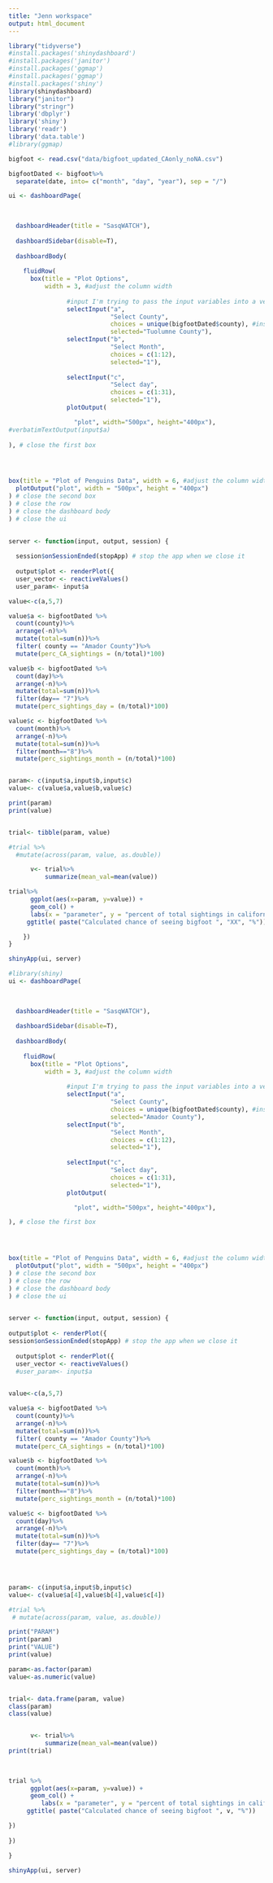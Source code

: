 ```yaml
---
title: "Jenn workspace"
output: html_document
---
```

```r
library("tidyverse")
#install.packages('shinydashboard')
#install.packages('janitor')
#install.packages('ggmap')
#install.packages('ggmap')
#install.packages('shiny')
library(shinydashboard)
library("janitor")
library("stringr")
library('dbplyr')
library('shiny')
library('readr')
library('data.table')
#library(ggmap)
```

```r

bigfoot <- read.csv("data/bigfoot_updated_CAonly_noNA.csv")

bigfootDated <- bigfoot%>%
  separate(date, into= c("month", "day", "year"), sep = "/")

ui <- dashboardPage(
 

   
  dashboardHeader(title = "SasqWATCH"),
  
  dashboardSidebar(disable=T),
  
  dashboardBody(
  
    fluidRow(
      box(title = "Plot Options", 
          width = 3, #adjust the column width
              
                #input I'm trying to pass the input variables into a vector/df to use for the graph later
                selectInput("a", 
                            "Select County", 
                            choices = unique(bigfootDated$county), #instead of typing all options, we can use unique()
                            selected="Tuolumne County"),
                selectInput("b", 
                            "Select Month", 
                            choices = c(1:12),
                            selected="1"),
                
                selectInput("c", 
                            "Select day", 
                            choices = c(1:31), 
                            selected="1"),
                plotOutput(

                  "plot", width="500px", height="400px"),
#verbatimTextOutput(input$a)
        
), # close the first box    




box(title = "Plot of Penguins Data", width = 6, #adjust the column width and add title
  plotOutput("plot", width = "500px", height = "400px")
) # close the second box
) # close the row
) # close the dashboard body
) # close the ui

    
server <- function(input, output, session) {
  
  session$onSessionEnded(stopApp) # stop the app when we close it
  
  output$plot <- renderPlot({
  user_vector <- reactiveValues()
  user_param<- input$a

value<-c(a,5,7)

value$a <- bigfootDated %>%
  count(county)%>%  
  arrange(-n)%>% 
  mutate(total=sum(n))%>%
  filter( county == "Amador County")%>%
  mutate(perc_CA_sightings = (n/total)*100)    

value$b <- bigfootDated %>%
  count(day)%>%
  arrange(-n)%>% 
  mutate(total=sum(n))%>%
  filter(day== "7")%>%
  mutate(perc_sightings_day = (n/total)*100)

value$c <- bigfootDated %>%
  count(month)%>%
  arrange(-n)%>% 
  mutate(total=sum(n))%>%
  filter(month=="8")%>%
  mutate(perc_sightings_month = (n/total)*100)


param<- c(input$a,input$b,input$c)
value<- c(value$a,value$b,value$c)

print(param)
print(value)


trial<- tibble(param, value) 

#trial %>% 
  #mutate(across(param, value, as.double))

      v<- trial%>%
          summarize(mean_val=mean(value))

trial%>%
      ggplot(aes(x=param, y=value)) + 
      geom_col() +
      labs(x = "parameter", y = "percent of total sightings in california by parameter")+
     ggtitle( paste("Calculated chance of seeing bigfoot ", "XX", "%"))    

    })
}

shinyApp(ui, server)
```



```r
#library(shiny) 
ui <- dashboardPage(
 

   
  dashboardHeader(title = "SasqWATCH"),
  
  dashboardSidebar(disable=T),
  
  dashboardBody(
  
    fluidRow(
      box(title = "Plot Options", 
          width = 3, #adjust the column width
              
                #input I'm trying to pass the input variables into a vector/df to use for the graph later
                selectInput("a", 
                            "Select County",
                            choices = unique(bigfootDated$county), #instead of typing all options, we can use unique()
                            selected="Amador County"),
                selectInput("b", 
                            "Select Month", 
                            choices = c(1:12),
                            selected="1"),
                          
                selectInput("c", 
                            "Select day", 
                            choices = c(1:31), 
                            selected="1"),
                plotOutput(

                  "plot", width="500px", height="400px"),

), # close the first box    




box(title = "Plot of Penguins Data", width = 6, #adjust the column width and add title
  plotOutput("plot", width = "500px", height = "400px")
) # close the second box
) # close the row
) # close the dashboard body
) # close the ui

    
server <- function(input, output, session) {
  
output$plot <- renderPlot({
session$onSessionEnded(stopApp) # stop the app when we close it
  
  output$plot <- renderPlot({
  user_vector <- reactiveValues()
  #user_param<- input$a

  
value<-c(a,5,7)

value$a <- bigfootDated %>%
  count(county)%>%  
  arrange(-n)%>% 
  mutate(total=sum(n))%>%
  filter( county == "Amador County")%>%
  mutate(perc_CA_sightings = (n/total)*100)    

value$b <- bigfootDated %>%
  count(month)%>%
  arrange(-n)%>% 
  mutate(total=sum(n))%>%
  filter(month=="8")%>%
  mutate(perc_sightings_month = (n/total)*100)

value$c <- bigfootDated %>%
  count(day)%>%
  arrange(-n)%>% 
  mutate(total=sum(n))%>%
  filter(day== "7")%>%
  mutate(perc_sightings_day = (n/total)*100)




param<- c(input$a,input$b,input$c)
value<- c(value$a[4],value$b[4],value$c[4])

#trial %>% 
 # mutate(across(param, value, as.double))

print("PARAM")
print(param)
print("VALUE")
print(value)

param<-as.factor(param)
value<-as.numeric(value)


trial<- data.frame(param, value) 
class(param)
class(value)


      v<- trial%>%
          summarize(mean_val=mean(value))
print(trial) 

   
 
trial %>%
      ggplot(aes(x=param, y=value)) + 
      geom_col() +
         labs(x = "parameter", y = "percent of total sightings in california by parameter")+
     ggtitle( paste("Calculated chance of seeing bigfoot ", v, "%"))    

})
  
})

}

shinyApp(ui, server)
```

